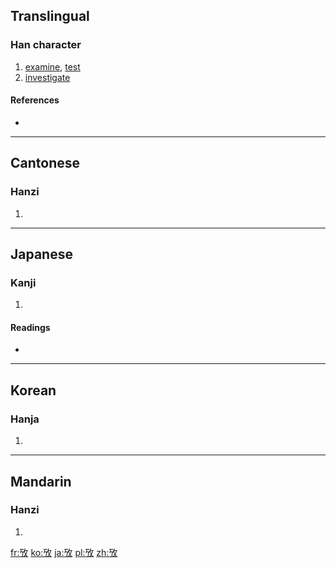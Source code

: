 {{also|考}}
==Translingual==

===Han character===
{{Han char|rn=66|rad=攴|as=02|sn=6|four=1824<sub>0</sub>|canj=一尸人大 (MSOK)}}

# [[examine]], [[test]]
# [[investigate]]

====References====
* {{Han ref|kx=0468.080|dkj=13111|dj=0816.010|hdz=21448.010|uh=6537|ud=25911|bh=CAF7|bd=51959}}

----

==Cantonese==

===Hanzi===
{{yue-hanzi|jyut=|y=haau2}}

# {{defn|Cantonese|sort=攴02}}

----

==Japanese==

===Kanji===
{{ja-kanji|grade=|rs=攴02}}

# {{defn|Japanese|sort=攴02}}

====Readings====
* {{ja-readings|on=[[こう]] (kō)|kun=[[かんがえる]] (kangaeru)}}

----

==Korean==

===Hanja===
{{ko-hanja|hangeul=고|eumhun=|rv=go|mr=ko|y=ko}}

# {{defn|Korean|sort=攴02}}

----

==Mandarin==

===Hanzi===
{{cmn-hanzi|pin=[[káo]] ([[kao2]])|wg=k'ao<sup>2</sup>}}

# {{defn|Mandarin|sort=攴02}}

[[fr:攷]]
[[ko:攷]]
[[ja:攷]]
[[pl:攷]]
[[zh:攷]]